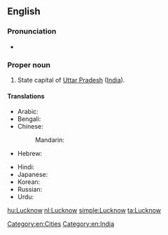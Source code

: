==English==
{{wikipedia}}

===Pronunciation===
* {{IPA|/ˈlʌknaʊ/|lang=en}}

===Proper noun===
{{en-proper noun}}

# State capital of [[Uttar Pradesh]] ([[India]]).

====Translations====
{{trans-top|capital of Uttar Pradesh, India}}
* Arabic: {{t|ar|لكنو|m|tr=laknuu}}
* Bengali: {{t|bn|লখনৌ|sc=Beng|xs=Bengali}}
* Chinese:
*: Mandarin: {{t|cmn|勒克瑙|tr=Lēikènǎo|sc=Hani}}
* Hebrew: {{t|he|לאקנאו}}
{{trans-mid}}
* Hindi: {{t|hi|लखनऊ|tr=Lakhna'ū|xs=Hindi}}
* Japanese: {{t|ja|ラクナウ|tr=Rakunau}}
* Korean: {{t|ko|러크나우|tr=Leokeunau|sc=Hang}}
* Russian: {{t|ru|Лакхнау|m|tr=Lakxnáu}}
* Urdu: {{t|ur|لکھنؤ|tr=Lakhna'ū|xs=Urdu}}
{{trans-bottom}}

[[Category:en:Cities]]
[[Category:en:India]]

[[hu:Lucknow]]
[[nl:Lucknow]]
[[simple:Lucknow]]
[[ta:Lucknow]]